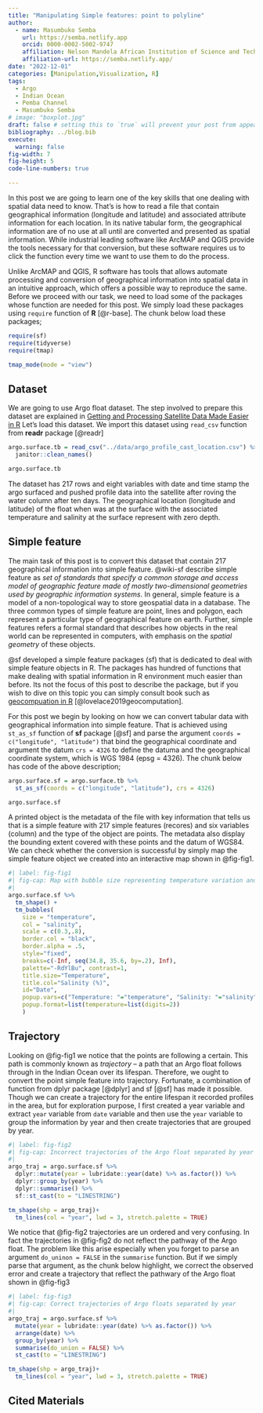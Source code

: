 ```yaml
---
title: "Manipulating Simple features: point to polyline"
author: 
  - name: Masumbuko Semba
    url: https://semba.netlify.app
    orcid: 0000-0002-5002-9747
    affiliation: Nelson Mandela African Institution of Science and Technology
    affiliation-url: https://semba.netlify.app/ 
date: "2022-12-01"
categories: [Manipulation,Visualization, R]
tags: 
  - Argo
  - Indian Ocean
  - Pemba Channel
  - Masumbuko Semba
# image: "boxplot.jpg"
draft: false # setting this to `true` will prevent your post from appearing on your listing page until you're ready!
bibliography: ../blog.bib
execute: 
  warning: false
fig-width: 7
fig-height: 5
code-line-numbers: true

---
```



In this post we are going to learn one of the key skills that one dealing with spatial data need to know. That's is how to read a file that contain geographical information (longitude and latitude) and associated attribute information for each location. In its native tabular form, the geographical information are of no use at all until are converted and presented as spatial information. While industrial leading software like ArcMAP and QGIS provide the tools necessary for that conversion, but these software requires us to click the function every time we want to use them to do the process.

Unlike ArcMAP and QGIS, R software has tools that allows automate processing and conversion of geographical information into spatial data in an intuitive approach, which offers a possible way to reproduce the same. Before we proceed with our task, we need to load some of the packages whose function are needed for this post. We simply load these packages using `require` function of **R** [@r-base]. The chunk below load these packages;

```r
require(sf)
require(tidyverse)
require(tmap)

tmap_mode(mode = "view")

```



## Dataset
We are going to use Argo float dataset. The step involved to prepare this dataset are explained in [Getting and Processing Satellite Data Made Easier in R](https://lugoga.github.io/semba-quarto/posts/satelliteData/)
Let's load this dataset. We import this dataset using `read_csv` function from **readr** package [@readr]

```r
argo.surface.tb = read_csv("../data/argo_profile_cast_location.csv") %>% 
  janitor::clean_names()

argo.surface.tb
```


The dataset has 217 rows and eight variables with date and time stamp the argo surfaced and pushed profile data into the satellite after roving the water column after ten days. The geographical location (longitude and latitude) of the float when was at the surface with the associated temperature and salinity at the surface represent with zero depth. 

## Simple feature

The main task of this post is to convert this dataset that contain 217 geographical information into simple feature. @wiki-sf describe simple feature as *set of standards that specify a common storage and access model of geographic feature made of mostly two-dimensional geometries used by geographic information systems*. In general, simple feature is a model of a non-topological way to store geospatial data in a database. The three common types of simple feature are point, lines and polygon, each represent a particular type of geographical feature on earth. Further, simple features refers a formal standard that describes how objects in the real world can be represented in computers, with emphasis on the *spatial geometry *of these objects.

@sf developed a simple feature packages (sf) that is dedicated to deal with simple feature objects in R. The packages has hundred of functions that make dealing with spatial information in R environment much easier than before. Its not the focus of this post to describe the package, but if you wish to dive on this topic you can simply consult book such as [geocompuation in R](https://geocompr.robinlovelace.net/spatial-class.html) [@lovelace2019geocomputation]. 

For this post we begin by looking on how we can convert tabular data with geographical information into simple feature. That is achieved using `st_as_sf` function of **sf** package [@sf] and parse the argument `coords = c("longitude", "latitude")` that bind the geographical coordinate and argument the datum `crs = 4326` to define the datuma and the geographical coordinate system, which is WGS 1984 (epsg = 4326). The chunk below has code of the above description;

```r
argo.surface.sf = argo.surface.tb %>% 
  st_as_sf(coords = c("longitude", "latitude"), crs = 4326)

argo.surface.sf

```

A printed object is the metadata of the file with key information that tells us that is a simple feature with 217 simple features (recores) and six variables (column) and the type of the object are points. The metadata also display the bounding extent covered with these points and the datum of WGS84. We can check whether the conversion is successful by simply map the simple feature object we created into an interactive map shown in @fig-fig1.
               
```r
#| label: fig-fig1
#| fig-cap: Map with bubble size representing temperature variation and the color is the salinity gradients.
#| 
argo.surface.sf %>% 
  tm_shape() +
  tm_bubbles(
    size = "temperature", 
    col = "salinity", 
    scale = c(0.3,.8),
    border.col = "black", 
    border.alpha = .5, 
    style="fixed", 
    breaks=c(-Inf, seq(34.8, 35.6, by=.2), Inf),
    palette="-RdYlBu", contrast=1, 
    title.size="Temperature", 
    title.col="Salinity (%)", 
    id="Date",
    popup.vars=c("Temperature: "="temperature", "Salinity: "="salinity"),
    popup.format=list(temperature=list(digits=2))
    ) 
```


## Trajectory

Looking on @fig-fig1 we notice that the points are following a certain. This path is commonly known as *trajectory* -- a path that an Argo float follows through in the Indian Ocean over its lifespan. Therefore, we ought to convert the point simple feature into trajectory. Fortunate, a combination of function from dplyr package [@dplyr] and sf [@sf] has made it possible. Though we can create a trajectory for the entire lifespan it recorded profiles in the area, but for exploration purpose, I first created a year variable and extract `year` variable from `date` variable and then use the `year` variable to group the information by year and then create trajectories that are grouped by year. 

```r
#| label: fig-fig2
#| fig-cap: Incorrect trajectories of the Argo float separated by year
#| 
argo_traj = argo.surface.sf %>% 
  dplyr::mutate(year = lubridate::year(date) %>% as.factor()) %>% 
  dplyr::group_by(year) %>% 
  dplyr::summarise() %>% 
  sf::st_cast(to = "LINESTRING")

tm_shape(shp = argo_traj)+
  tm_lines(col = "year", lwd = 3, stretch.palette = TRUE)


```

We notice that @fig-fig2 trajectories are un ordered and very confusing. In fact the trajectories in @fig-fig2 do not reflect the pathway of the Argo float. The problem like this arise especially when you forget to parse an argument `do_uninon = FALSE` in the `summarise` function. But if we simply parse that argument, as the chunk below highlight, we correct the observed error and create a trajectory that reflect the pathwary of the Argo float shown in @fig-fig3

```r
#| label: fig-fig3
#| fig-cap: Correct trajectories of Argo floats separated by year
#| 
argo_traj = argo.surface.sf %>% 
  mutate(year = lubridate::year(date) %>% as.factor()) %>% 
  arrange(date) %>% 
  group_by(year) %>% 
  summarise(do_union = FALSE) %>% 
  st_cast(to = "LINESTRING")

tm_shape(shp = argo_traj)+
  tm_lines(col = "year", lwd = 3, stretch.palette = TRUE)
```



## Cited Materials
